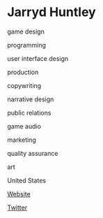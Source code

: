 # Jarryd Huntley

<Skills>

game design

programming

user interface design

production

copywriting

narrative design

public relations

game audio

marketing

quality assurance

art

</Skills>

<Location>

United States

</Location>

<Personal>

[Website](http://clevelandgamedevs.com)

[Twitter](https://twitter.com/JarrydHuntley)

</Personal>


